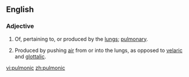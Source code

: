 ==English==

===Adjective===
{{en-adj|-}}

# Of, pertaining to, or produced by the [[lungs]]; [[pulmonary]].
# {{context|linguistics|lang=en}} Produced by pushing [[air]] from or into the lungs, as opposed to [[velaric]] and [[glottalic]].

[[vi:pulmonic]]
[[zh:pulmonic]]